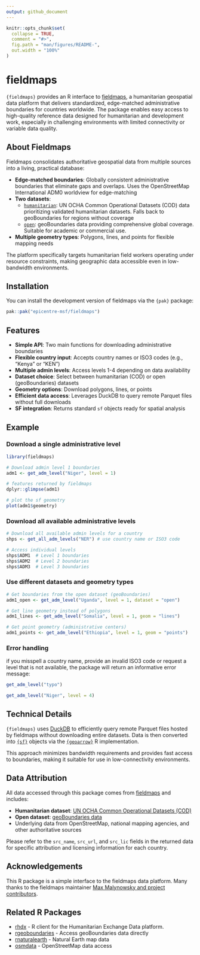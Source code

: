 ```yaml
---
output: github_document
---
```


<!-- README.md is generated from README.Rmd. Please edit that file -->

```r
knitr::opts_chunk$set(
  collapse = TRUE,
  comment = "#>",
  fig.path = "man/figures/README-",
  out.width = "100%"
)
```

# fieldmaps

<!-- badges: start -->
<!-- badges: end -->

`{fieldmaps}` provides an R interface to [fieldmaps](https://fieldmaps.io), a humanitarian geospatial data platform that delivers standardized, edge-matched administrative boundaries for countries worldwide. The package enables easy access to high-quality reference data designed for humanitarian and development work, especially in challenging environments with limited connectivity or variable data quality.

## About Fieldmaps

Fieldmaps consolidates authoritative geospatial data from multiple sources into a living, practical database:

- **Edge-matched boundaries**: Globally consistent administrative boundaries that eliminate gaps and overlaps. Uses the OpenStreetMap International ADM0 worldview for edge-matching
- **Two datasets**:
  - [`humanitarian`](https://fieldmaps.io/data/cod): UN OCHA Common Operational Datasets (COD) data prioritizing validated humanitarian datasets. Falls back to geoBoundaries for regions without coverage
  - [`open`](https://fieldmaps.io/data/geoboundaries): geoBoundaries data providing comprehensive global coverage. Suitable for academic or commercial use. 
- **Multiple geometry types**: Polygons, lines, and points for flexible mapping needs

The platform specifically targets humanitarian field workers operating under resource constraints, making geographic data accessible even in low-bandwidth environments.

## Installation

You can install the development version of fieldmaps via the `{pak}` package:

``` r
pak::pak("epicentre-msf/fieldmaps")
```

## Features
 
- **Simple API**: Two main functions for downloading administrative boundaries
- **Flexible country input**: Accepts country names or ISO3 codes (e.g., "Kenya" or "KEN")
- **Multiple admin levels**: Access levels 1-4 depending on data availability
- **Dataset choice**: Select between humanitarian (COD) or open (geoBoundaries) datasets
- **Geometry options**: Download polygons, lines, or points
- **Efficient data access**: Leverages DuckDB to query remote Parquet files without full downloads
- **SF integration**: Returns standard `sf` objects ready for spatial analysis

## Example

### Download a single administrative level

```r
library(fieldmaps)

# Download admin level 1 boundaries
adm1 <- get_adm_level("Niger", level = 1)

# features returned by fieldmaps
dplyr::glimpse(adm1)

# plot the sf geometry
plot(adm1$geometry)
```

### Download all available administrative levels

```r
# Download all available admin levels for a country
shps <- get_all_adm_levels("NER") # use country name or ISO3 code

# Access individual levels
shps$ADM1  # Level 1 boundaries
shps$ADM2  # Level 2 boundaries
shps$ADM3  # Level 3 boundaries
```

### Use different datasets and geometry types

```r
# Get boundaries from the open dataset (geoBoundaries)
adm1_open <- get_adm_level("Uganda", level = 1, dataset = "open")

# Get line geometry instead of polygons
adm1_lines <- get_adm_level("Somalia", level = 1, geom = "lines")

# Get point geometry (administrative centers)
adm1_points <- get_adm_level("Ethiopia", level = 1, geom = "points")
```

### Error handling

if you misspell a country name, provide an invalid ISO3 code or request a level that is not available, the package will return an informative error message:

```r
get_adm_level("typo")
```

```r
get_adm_level("Niger", level = 4)
```

## Technical Details

`{fieldmaps}` uses [DuckDB](https://duckdb.org/) to efficiently query remote Parquet files hosted by fieldmaps without downloading entire datasets. Data is then converted into [`{sf}`](https://r-spatial.github.io/sf/) objects via the [`{geoarrow}`](https://geoarrow.org/geoarrow-r/) R implementation.

This approach minimizes bandwidth requirements and provides fast access to boundaries, making it suitable for use in low-connectivity environments.

## Data Attribution

All data accessed through this package comes from [fieldmaps](https://fieldmaps.io) and includes:

- **Humanitarian dataset**: [UN OCHA Common Operational Datasets (COD)](https://fieldmaps.io/data/cod)
- **Open dataset**: [geoBoundaries data](https://fieldmaps.io/data/geoboundaries)
- Underlying data from OpenStreetMap, national mapping agencies, and other authoritative sources

Please refer to the `src_name`, `src_url`, and `src_lic` fields in the returned data for specific attribution and licensing information for each country.

## Acknowledgements

This R package is a simple interface to the fieldmaps data platform. Many thanks to the fieldmaps maintainer [Max Malynowsky and project contributors](https://fieldmaps.io/about).

## Related R Packages

- [rhdx](https://github.com/dickoa/rhdx) - R client for the Humanitarian Exchange Data platform.
- [rgeoboundaries](https://github.com/dickoa/rgeoboundaries) - Access geoBoundaries data directly
- [rnaturalearth](https://github.com/ropensci/rnaturalearth) - Natural Earth map data
- [osmdata](https://github.com/ropensci/osmdata) - OpenStreetMap data access

